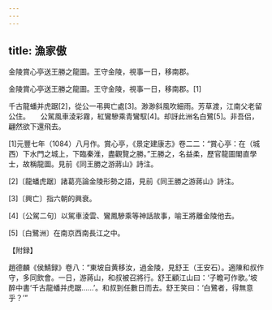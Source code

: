 ```yaml
---
---
---
```

title: 漁家傲
---




金陵賞心亭送王勝之龍圖。王守金陵，視事一日，移南郡。

金陵賞心亭送王勝之龍圖。王守金陵，視事一日，移南郡。[1]



千古龍蟠并虎踞[2]，從公一弔興亡處[3]。渺渺斜風吹細雨。芳草渡，江南父老留公住。　　公駕風車淩彩霧，紅鸞驂乘青鸞馭[4]。却訝此洲名白鷺[5]。非吾侣，翩然欲下還飛去。

[1]元豐七年（1084）八月作。賞心亭，《景定建康志》卷二二：“賞心亭：在（城西）下水門之城上，下臨秦淮，盡觀覽之勝。”王勝之，名益柔，歷官龍圖閣直學士，故稱龍圖。見前《同王勝之游蔣山》詩注。

[2]〔龍蟠虎踞〕諸葛亮論金陵形勢之語，見前《同王勝之游蔣山》詩注。

[3]〔興亡〕指六朝的興衰。

[4]〔公駕二句〕以駕車淩雲、鸞鳳驂乘等神話故事，喻王將離金陵他去。

[5]〔白鷺洲〕在南京西南長江之中。

【附録】

趙德麟《侯鯖録》卷八：“東坡自黄移汝，過金陵，見舒王（王安石）。適陳和叔作守，多同飲會。一日，游蔣山，和叔被召將行。舒王顧江山曰：‘子瞻可作歌。’坡醉中書‘千古龍蟠并虎踞……’。和叔到任數日而去。舒王笑曰：‘白鷺者，得無意乎？’”